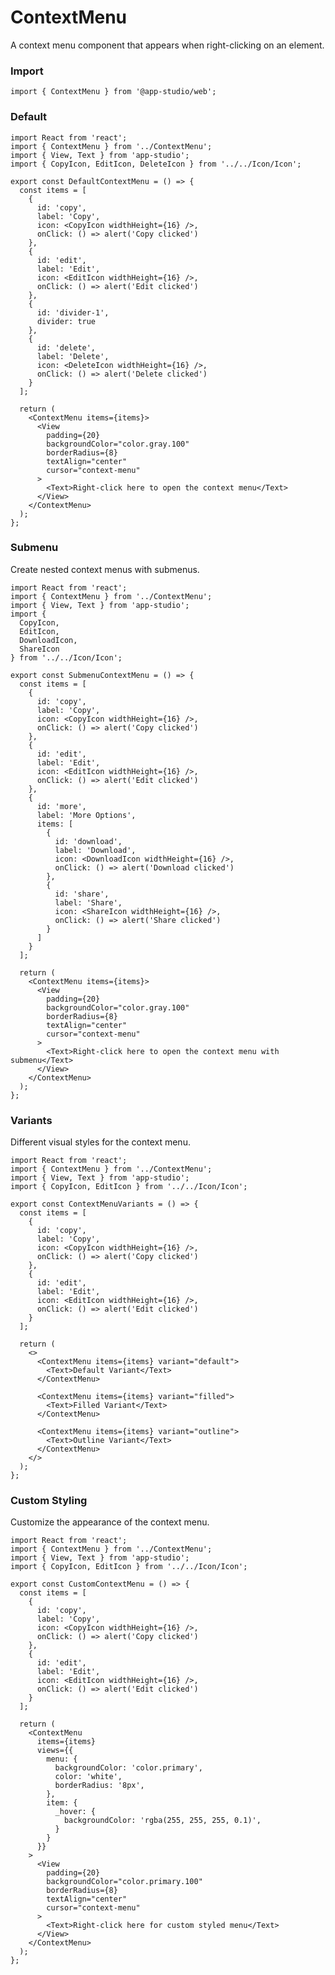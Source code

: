 # ContextMenu

A context menu component that appears when right-clicking on an element.

### **Import**
  ```tsx
  import { ContextMenu } from '@app-studio/web';
  ```

### **Default**
```tsx
import React from 'react';
import { ContextMenu } from '../ContextMenu';
import { View, Text } from 'app-studio';
import { CopyIcon, EditIcon, DeleteIcon } from '../../Icon/Icon';

export const DefaultContextMenu = () => {
  const items = [
    {
      id: 'copy',
      label: 'Copy',
      icon: <CopyIcon widthHeight={16} />,
      onClick: () => alert('Copy clicked')
    },
    {
      id: 'edit',
      label: 'Edit',
      icon: <EditIcon widthHeight={16} />,
      onClick: () => alert('Edit clicked')
    },
    {
      id: 'divider-1',
      divider: true
    },
    {
      id: 'delete',
      label: 'Delete',
      icon: <DeleteIcon widthHeight={16} />,
      onClick: () => alert('Delete clicked')
    }
  ];

  return (
    <ContextMenu items={items}>
      <View
        padding={20}
        backgroundColor="color.gray.100"
        borderRadius={8}
        textAlign="center"
        cursor="context-menu"
      >
        <Text>Right-click here to open the context menu</Text>
      </View>
    </ContextMenu>
  );
};
```

### **Submenu**
Create nested context menus with submenus.

```tsx
import React from 'react';
import { ContextMenu } from '../ContextMenu';
import { View, Text } from 'app-studio';
import { 
  CopyIcon, 
  EditIcon, 
  DownloadIcon, 
  ShareIcon 
} from '../../Icon/Icon';

export const SubmenuContextMenu = () => {
  const items = [
    {
      id: 'copy',
      label: 'Copy',
      icon: <CopyIcon widthHeight={16} />,
      onClick: () => alert('Copy clicked')
    },
    {
      id: 'edit',
      label: 'Edit',
      icon: <EditIcon widthHeight={16} />,
      onClick: () => alert('Edit clicked')
    },
    {
      id: 'more',
      label: 'More Options',
      items: [
        {
          id: 'download',
          label: 'Download',
          icon: <DownloadIcon widthHeight={16} />,
          onClick: () => alert('Download clicked')
        },
        {
          id: 'share',
          label: 'Share',
          icon: <ShareIcon widthHeight={16} />,
          onClick: () => alert('Share clicked')
        }
      ]
    }
  ];

  return (
    <ContextMenu items={items}>
      <View
        padding={20}
        backgroundColor="color.gray.100"
        borderRadius={8}
        textAlign="center"
        cursor="context-menu"
      >
        <Text>Right-click here to open the context menu with submenu</Text>
      </View>
    </ContextMenu>
  );
};
```

### **Variants**
Different visual styles for the context menu.

```tsx
import React from 'react';
import { ContextMenu } from '../ContextMenu';
import { View, Text } from 'app-studio';
import { CopyIcon, EditIcon } from '../../Icon/Icon';

export const ContextMenuVariants = () => {
  const items = [
    {
      id: 'copy',
      label: 'Copy',
      icon: <CopyIcon widthHeight={16} />,
      onClick: () => alert('Copy clicked')
    },
    {
      id: 'edit',
      label: 'Edit',
      icon: <EditIcon widthHeight={16} />,
      onClick: () => alert('Edit clicked')
    }
  ];

  return (
    <>
      <ContextMenu items={items} variant="default">
        <Text>Default Variant</Text>
      </ContextMenu>
      
      <ContextMenu items={items} variant="filled">
        <Text>Filled Variant</Text>
      </ContextMenu>
      
      <ContextMenu items={items} variant="outline">
        <Text>Outline Variant</Text>
      </ContextMenu>
    </>
  );
};
```

### **Custom Styling**
Customize the appearance of the context menu.

```tsx
import React from 'react';
import { ContextMenu } from '../ContextMenu';
import { View, Text } from 'app-studio';
import { CopyIcon, EditIcon } from '../../Icon/Icon';

export const CustomContextMenu = () => {
  const items = [
    {
      id: 'copy',
      label: 'Copy',
      icon: <CopyIcon widthHeight={16} />,
      onClick: () => alert('Copy clicked')
    },
    {
      id: 'edit',
      label: 'Edit',
      icon: <EditIcon widthHeight={16} />,
      onClick: () => alert('Edit clicked')
    }
  ];

  return (
    <ContextMenu 
      items={items}
      views={{
        menu: {
          backgroundColor: 'color.primary',
          color: 'white',
          borderRadius: '8px',
        },
        item: {
          _hover: {
            backgroundColor: 'rgba(255, 255, 255, 0.1)',
          }
        }
      }}
    >
      <View
        padding={20}
        backgroundColor="color.primary.100"
        borderRadius={8}
        textAlign="center"
        cursor="context-menu"
      >
        <Text>Right-click here for custom styled menu</Text>
      </View>
    </ContextMenu>
  );
};
```
